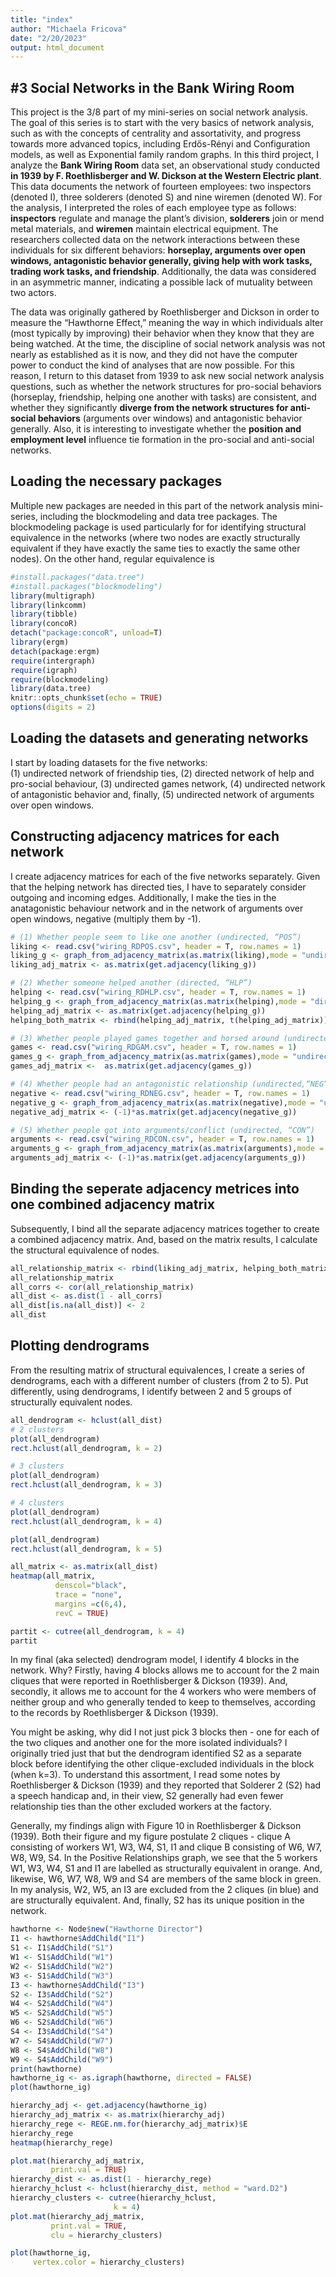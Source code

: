 ```yaml
---
title: "index"
author: "Michaela Fricova"
date: "2/20/2023"
output: html_document
---
```

## #3 Social Networks in the Bank Wiring Room
This project is the 3/8 part of my mini-series on social network analysis. The goal of this series is to start with the very basics of network analysis, such as with the concepts of centrality and assortativity, and progress towards more advanced topics, including Erdős-Rényi and Configuration models, as well as Exponential family random graphs. In this third project, I analyze the **Bank Wiring Room** data set, an observational study conducted **in 1939 by F. Roethlisberger and W. Dickson at the Western Electric plant**. This data documents the network of fourteen employees: two inspectors (denoted I), three solderers (denoted S) and nine wiremen (denoted W). For the analysis, I interpreted the roles of each employee type as follows: **inspectors** regulate and manage the plant’s division, **solderers** join or mend metal materials, and **wiremen** maintain electrical equipment. The researchers collected data on the network interactions between these individuals for six different behaviors: **horseplay, arguments over open windows, antagonistic behavior generally, giving help with work tasks, trading work tasks, and friendship**. Additionally, the data was considered in an asymmetric manner, indicating a possible lack of mutuality between two actors.

The data was originally gathered by Roethlisberger and Dickson in order to measure the “Hawthorne Effect,” meaning the way in which individuals alter (most typically by improving) their behavior when they know that they are being watched. At the time, the discipline of social network analysis was not nearly as established as it is now, and they did not have the computer power to conduct the kind of analyses that are now possible. For this reason, I return to this dataset from 1939 to ask new social network analysis questions, such as whether the network structures for pro-social behaviors  (horseplay, friendship, helping one another with tasks) are consistent, and whether they significantly **diverge from the network structures for anti-social behaviors** (arguments over windows) and antagonistic behavior generally. Also, it is interesting to investigate whether the **position and employment level** influence tie formation in the pro-social and anti-social networks. 

## Loading the necessary packages

Multiple new packages are needed in this part of the network analysis mini-series, including the blockmodeling and data tree packages. The blockmodeling package is used particularly for for identifying structural equivalence in the networks (where two nodes are exactly structurally equivalent if they have exactly the same ties to exactly the same other nodes). On the other hand, regular equivalence is 

```r
#install.packages("data.tree")
#install.packages("blockmodeling")
library(multigraph)
library(linkcomm)
library(tibble)
library(concoR)
detach("package:concoR", unload=T)
library(ergm)
detach(package:ergm)
require(intergraph)
require(igraph)
require(blockmodeling)
library(data.tree)
knitr::opts_chunk$set(echo = TRUE)
options(digits = 2)
```

## Loading the datasets and generating networks

I start by loading datasets for the five networks:  
(1) undirected network of friendship ties, 
(2) directed network of help and pro-social behaviour, 
(3) undirected games network, 
(4) undirected network of antagonistic behavior and, finally, 
(5) undirected network of arguments over open windows. 


## Constructing adjacency matrices for each network
I create adjacency matrices for each of the five networks separately. Given that the helping network has directed ties, I have to separately consider outgoing and incoming edges. Additionally, I make the ties in the anatagonistic behaviour network and in the network of arguments over open windows, negative (multiply them by -1). 

```r
# (1) Whether people seem to like one another (undirected, “POS”)
liking <- read.csv("wiring_RDPOS.csv", header = T, row.names = 1)
liking_g <- graph_from_adjacency_matrix(as.matrix(liking),mode = "undirected")
liking_adj_matrix <- as.matrix(get.adjacency(liking_g))

# (2) Whether someone helped another (directed, “HLP”)
helping <- read.csv("wiring_RDHLP.csv", header = T, row.names = 1)
helping_g <- graph_from_adjacency_matrix(as.matrix(helping),mode = "directed")
helping_adj_matrix <- as.matrix(get.adjacency(helping_g))
helping_both_matrix <- rbind(helping_adj_matrix, t(helping_adj_matrix)) 

# (3) Whether people played games together and horsed around (undirected,“GAM”)
games <- read.csv("wiring_RDGAM.csv", header = T, row.names = 1)
games_g <- graph_from_adjacency_matrix(as.matrix(games),mode = "undirected")
games_adj_matrix <-  as.matrix(get.adjacency(games_g))

# (4) Whether people had an antagonistic relationship (undirected,“NEG”)
negative <- read.csv("wiring_RDNEG.csv", header = T, row.names = 1)
negative_g <- graph_from_adjacency_matrix(as.matrix(negative),mode = "undirected")
negative_adj_matrix <- (-1)*as.matrix(get.adjacency(negative_g))

# (5) Whether people got into arguments/conflict (undirected, “CON”)
arguments <- read.csv("wiring_RDCON.csv", header = T, row.names = 1)
arguments_g <- graph_from_adjacency_matrix(as.matrix(arguments),mode = "undirected")
arguments_adj_matrix <- (-1)*as.matrix(get.adjacency(arguments_g))
```

## Binding the seperate adjacency metrices into one combined adjacency matrix
Subsequently, I bind all the separate adjacency matrices together to create a combined adjacency matrix. And, based on the matrix results, I calculate the structural equivalence of nodes.

```r
all_relationship_matrix <- rbind(liking_adj_matrix, helping_both_matrix, games_adj_matrix, negative_adj_matrix, arguments_adj_matrix)
all_relationship_matrix
all_corrs <- cor(all_relationship_matrix)
all_dist <- as.dist(1 - all_corrs)
all_dist[is.na(all_dist)] <- 2
all_dist
```
## Plotting dendrograms

From the resulting matrix of structural equivalences, I create a series of dendrograms, each with a different number of clusters (from 2 to 5). Put differently, using dendrograms, I identify between 2 and 5 groups of structurally equivalent nodes.

```r
all_dendrogram <- hclust(all_dist)
# 2 clusters
plot(all_dendrogram)
rect.hclust(all_dendrogram, k = 2)
```
```r
# 3 clusters
plot(all_dendrogram)
rect.hclust(all_dendrogram, k = 3)
```
```r
# 4 clusters
plot(all_dendrogram)
rect.hclust(all_dendrogram, k = 4)
```
```r
plot(all_dendrogram)
rect.hclust(all_dendrogram, k = 5)
```
```r
all_matrix <- as.matrix(all_dist)
heatmap(all_matrix, 
          denscol="black",
          trace = "none",
          margins =c(6,4),
          revC = TRUE)

partit <- cutree(all_dendrogram, k = 4)
partit
```

In my final (aka selected) dendrogram model, I identify 4 blocks in the network. Why? Firstly, having 4 blocks allows me to account for the 2 main cliques that were reported in Roethlisberger & Dickson (1939). And, secondly, it allows me to account for the 4 workers who were members of neither group and who generally tended to  keep to themselves, according to the records by Roethlisberger & Dickson (1939).

You might be asking, why did I not just pick 3 blocks then - one for each of the two cliques and another one for the more isolated individuals? I originally tried just that but the dendrogram identified S2 as a separate block before identifying the other clique-excluded individuals in the block (when k=3). To understand this assortment, I read some notes by Roethlisberger & Dickson (1939) and they reported that Solderer 2 (S2) had a speech handicap and, in their view, S2 generally had even fewer relationship ties than the other excluded workers at the factory.

Generally, my findings align with Figure 10 in Roethlisberger & Dickson (1939). Both their figure and my figure postulate 2 cliques - clique A consisting of workers W1, W3, W4, S1, I1 and clique B consisting of W6, W7, W8, W9, S4. In the Positive Relationships graph, we see that the 5 workers W1, W3, W4, S1 and I1 are labelled as structurally equivalent in orange. And, likewise, W6, W7, W8, W9 and S4 are members of the same block in green. In my analysis, W2, W5, an I3 are excluded from the 2 cliques (in blue) and are structurally equivalent. And, finally, S2 has its unique position in the network.

```r
hawthorne <- Node$new("Hawthorne Director")
I1 <- hawthorne$AddChild("I1")
S1 <- I1$AddChild("S1")
W1 <- S1$AddChild("W1")
W2 <- S1$AddChild("W2")
W3 <- S1$AddChild("W3")
I3 <- hawthorne$AddChild("I3")
S2 <- I3$AddChild("S2")
W4 <- S2$AddChild("W4")
W5 <- S2$AddChild("W5")
W6 <- S2$AddChild("W6")
S4 <- I3$AddChild("S4")
W7 <- S4$AddChild("W7")
W8 <- S4$AddChild("W8")
W9 <- S4$AddChild("W9")
print(hawthorne)
hawthorne_ig <- as.igraph(hawthorne, directed = FALSE)
plot(hawthorne_ig)

hierarchy_adj <- get.adjacency(hawthorne_ig)
hierarchy_adj_matrix <- as.matrix(hierarchy_adj)
hierarchy_rege <- REGE.nm.for(hierarchy_adj_matrix)$E
hierarchy_rege
heatmap(hierarchy_rege)

plot.mat(hierarchy_adj_matrix, 
         print.val = TRUE)
hierarchy_dist <- as.dist(1 - hierarchy_rege)
hierarchy_hclust <- hclust(hierarchy_dist, method = "ward.D2")
hierarchy_clusters <- cutree(hierarchy_hclust, 
                       k = 4)
plot.mat(hierarchy_adj_matrix, 
         print.val = TRUE,
         clu = hierarchy_clusters)

plot(hawthorne_ig, 
     vertex.color = hierarchy_clusters)

```


